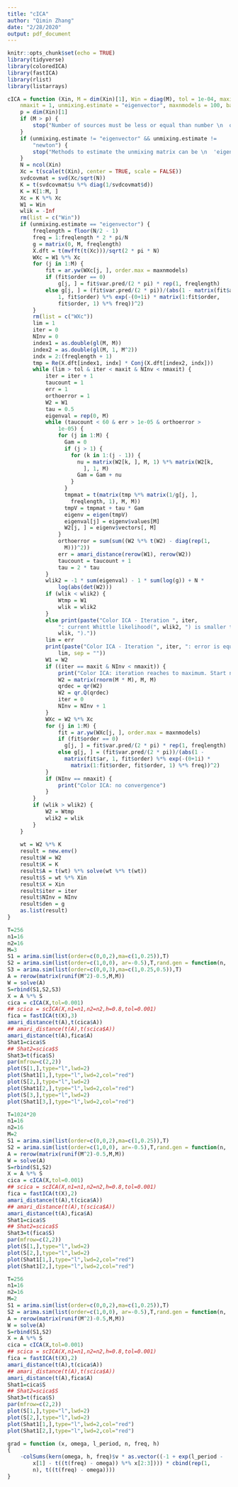 ```yaml
---
title: "cICA"
author: "Qimin Zhang"
date: "2/28/2020"
output: pdf_document
---
```


```r
knitr::opts_chunk$set(echo = TRUE)
library(tidyverse)
library(coloredICA)
library(fastICA)
library(rlist)
library(listarrays)
```

```r
cICA = function (Xin, M = dim(Xin)[1], Win = diag(M), tol = 1e-04, maxit = 20, 
    nmaxit = 1, unmixing.estimate = "eigenvector", maxnmodels = 100, batch_size = 32) {
    p = dim(Xin)[1]
    if (M > p) {
        stop("Number of sources must be less or equal than number \n  of variables")
    }
    if (unmixing.estimate != "eigenvector" && unmixing.estimate != 
        "newton") {
        stop("Methods to estimate the unmixing matrix can be \n  'eigenvector' or 'newton' only")
    }
    N = ncol(Xin)
    Xc = t(scale(t(Xin), center = TRUE, scale = FALSE))
    svdcovmat = svd(Xc/sqrt(N))
    K = t(svdcovmat$u %*% diag(1/svdcovmat$d))
    K = K[1:M, ]
    Xc = K %*% Xc
    W1 = Win
    wlik = -Inf
    rm(list = c("Win"))
    if (unmixing.estimate == "eigenvector") {
        freqlength = floor(N/2 - 1)
        freq = 1:freqlength * 2 * pi/N
        g = matrix(0, M, freqlength)
        X.dft = t(mvfft(t(Xc)))/sqrt(2 * pi * N)
        WXc = W1 %*% Xc
        for (j in 1:M) {
            fit = ar.yw(WXc[j, ], order.max = maxnmodels)
            if (fit$order == 0) 
                g[j, ] = fit$var.pred/(2 * pi) * rep(1, freqlength)
            else g[j, ] = (fit$var.pred/(2 * pi))/(abs(1 - matrix(fit$ar, 
                1, fit$order) %*% exp(-(0+1i) * matrix(1:fit$order, 
                fit$order, 1) %*% freq))^2)
        }
        rm(list = c("WXc"))
        lim = 1
        iter = 0
        NInv = 0
        index1 = as.double(gl(M, M))
        index2 = as.double(gl(M, 1, M^2))
        indx = 2:(freqlength + 1)
        tmp = Re(X.dft[index1, indx] * Conj(X.dft[index2, indx]))
        while (lim > tol & iter < maxit & NInv < nmaxit) {
            iter = iter + 1
            taucount = 1
            err = 1
            orthoerror = 1
            W2 = W1
            tau = 0.5
            eigenval = rep(0, M)
            while (taucount < 60 & err > 1e-05 & orthoerror > 
                1e-05) {
                for (j in 1:M) {
                  Gam = 0
                  if (j > 1) {
                    for (k in 1:(j - 1)) {
                      nu = matrix(W2[k, ], M, 1) %*% matrix(W2[k, 
                        ], 1, M)
                      Gam = Gam + nu
                    }
                  }
                  tmpmat = t(matrix(tmp %*% matrix(1/g[j, ], 
                    freqlength, 1), M, M))
                  tmpV = tmpmat + tau * Gam
                  eigenv = eigen(tmpV)
                  eigenval[j] = eigenv$values[M]
                  W2[j, ] = eigenv$vectors[, M]
                }
                orthoerror = sum(sum((W2 %*% t(W2) - diag(rep(1, 
                  M)))^2))
                err = amari_distance(rerow(W1), rerow(W2))
                taucount = taucount + 1
                tau = 2 * tau
            }
            wlik2 = -1 * sum(eigenval) - 1 * sum(log(g)) + N * 
                log(abs(det(W2)))
            if (wlik < wlik2) {
                Wtmp = W1
                wlik = wlik2
            }
            else print(paste("Color ICA - Iteration ", iter, 
                ": current Whittle likelihood(", wlik2, ") is smaller than previous one (", 
                wlik, ")."))
            lim = err
            print(paste("Color ICA - Iteration ", iter, ": error is equal to ", 
                lim, sep = ""))
            W1 = W2
            if ((iter == maxit & NInv < nmaxit)) {
                print("Color ICA: iteration reaches to maximum. Start new iteration.")
                W2 = matrix(rnorm(M * M), M, M)
                qrdec = qr(W2)
                W2 = qr.Q(qrdec)
                iter = 0
                NInv = NInv + 1
            }
            WXc = W2 %*% Xc
            for (j in 1:M) {
                fit = ar.yw(WXc[j, ], order.max = maxnmodels)
                if (fit$order == 0) 
                  g[j, ] = fit$var.pred/(2 * pi) * rep(1, freqlength)
                else g[j, ] = (fit$var.pred/(2 * pi))/(abs(1 - 
                  matrix(fit$ar, 1, fit$order) %*% exp(-(0+1i) * 
                    matrix(1:fit$order, fit$order, 1) %*% freq))^2)
            }
            if (NInv == nmaxit) {
                print("Color ICA: no convergence")
            }
        }
        if (wlik > wlik2) {
            W2 = Wtmp
            wlik2 = wlik
        }
    }
    
    wt = W2 %*% K
    result = new.env()
    result$W = W2
    result$K = K
    result$A = t(wt) %*% solve(wt %*% t(wt))
    result$S = wt %*% Xin
    result$X = Xin
    result$iter = iter
    result$NInv = NInv
    result$den = g
    as.list(result)
}
```



```r
T=256
n1=16
n2=16
M=3
S1 = arima.sim(list(order=c(0,0,2),ma=c(1,0.25)),T)
S2 = arima.sim(list(order=c(1,0,0), ar=-0.5),T,rand.gen = function(n, ...) (runif(n)-0.5)*sqrt(3))
S3 = arima.sim(list(order=c(0,0,3),ma=c(1,0.25,0.5)),T)
A = rerow(matrix(runif(M^2)-0.5,M,M))
W = solve(A)
S=rbind(S1,S2,S3)
X = A %*% S
cica = cICA(X,tol=0.001)
## scica = scICA(X,n1=n1,n2=n2,h=0.8,tol=0.001)
fica = fastICA(t(X),3)
amari_distance(t(A),t(cica$A))
## amari_distance(t(A),t(scica$A))
amari_distance(t(A),fica$A)
Shat1=cica$S
## Shat2=scica$S
Shat3=t(fica$S)
par(mfrow=c(2,2))
plot(S[1,],type="l",lwd=2)
plot(Shat1[1,],type="l",lwd=2,col="red")
plot(S[2,],type="l",lwd=2)
plot(Shat1[2,],type="l",lwd=2,col="red")
plot(S[3,],type="l",lwd=2)
plot(Shat1[3,],type="l",lwd=2,col="red")
```



```r
T=1024*20
n1=16
n2=16
M=2
S1 = arima.sim(list(order=c(0,0,2),ma=c(1,0.25)),T)
S2 = arima.sim(list(order=c(1,0,0), ar=-0.5),T,rand.gen = function(n, ...) (runif(n)-0.5)*sqrt(3))
A = rerow(matrix(runif(M^2)-0.5,M,M))
W = solve(A)
S=rbind(S1,S2)
X = A %*% S
cica = cICA(X,tol=0.001)
## scica = scICA(X,n1=n1,n2=n2,h=0.8,tol=0.001)
fica = fastICA(t(X),2)
amari_distance(t(A),t(cica$A))
## amari_distance(t(A),t(scica$A))
amari_distance(t(A),fica$A)
Shat1=cica$S
## Shat2=scica$S
Shat3=t(fica$S)
par(mfrow=c(2,2))
plot(S[1,],type="l",lwd=2)
plot(S[2,],type="l",lwd=2)
plot(Shat1[1,],type="l",lwd=2,col="red")
plot(Shat1[2,],type="l",lwd=2,col="red")
```

```r
T=256
n1=16
n2=16
M=2
S1 = arima.sim(list(order=c(0,0,2),ma=c(1,0.25)),T)
S2 = arima.sim(list(order=c(1,0,0), ar=-0.5),T,rand.gen = function(n, ...) (runif(n)-0.5)*sqrt(3))
A = rerow(matrix(runif(M^2)-0.5,M,M))
W = solve(A)
S=rbind(S1,S2)
X = A %*% S
cica = cICA(X,tol=0.001)
## scica = scICA(X,n1=n1,n2=n2,h=0.8,tol=0.001)
fica = fastICA(t(X),2)
amari_distance(t(A),t(cica$A))
## amari_distance(t(A),t(scica$A))
amari_distance(t(A),fica$A)
Shat1=cica$S
## Shat2=scica$S
Shat3=t(fica$S)
par(mfrow=c(2,2))
plot(S[1,],type="l",lwd=2)
plot(S[2,],type="l",lwd=2)
plot(Shat1[1,],type="l",lwd=2,col="red")
plot(Shat1[2,],type="l",lwd=2,col="red")
```


```r
grad = function (x, omega, l_period, n, freq, h) 
{
    -colSums(kern(omega, h, freq)$v * as.vector((-1 + exp(l_period - 
        x[1] - t((t(freq) - omega)) %*% x[2:3]))) * cbind(rep(1, 
        n), t((t(freq) - omega))))
}
```

